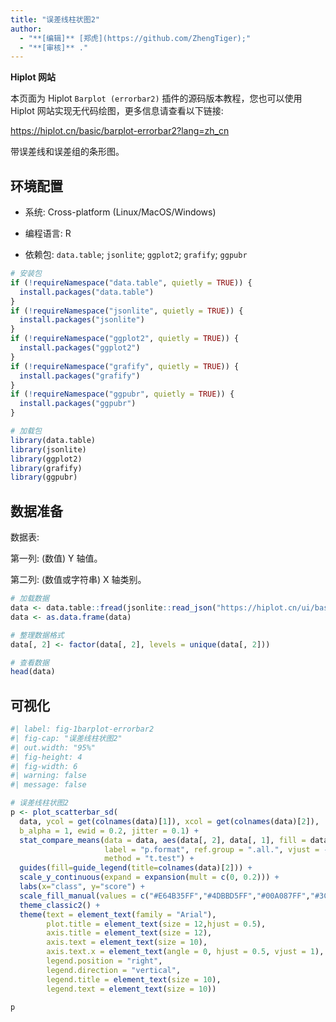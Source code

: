 ```yaml
---
title: "误差线柱状图2"
author:
  - "**[编辑]** [郑虎](https://github.com/ZhengTiger);"
  - "**[审核]** ."
---
```


::: callout-note
**Hiplot 网站**

本页面为 Hiplot `Barplot (errorbar2)` 插件的源码版本教程，您也可以使用 Hiplot 网站实现无代码绘图，更多信息请查看以下链接:

<https://hiplot.cn/basic/barplot-errorbar2?lang=zh_cn>
:::

带误差线和误差组的条形图。

## 环境配置

-   系统: Cross-platform (Linux/MacOS/Windows)

-   编程语言: R

-   依赖包: `data.table`; `jsonlite`; `ggplot2`; `grafify`; `ggpubr`

```r
# 安装包
if (!requireNamespace("data.table", quietly = TRUE)) {
  install.packages("data.table")
}
if (!requireNamespace("jsonlite", quietly = TRUE)) {
  install.packages("jsonlite")
}
if (!requireNamespace("ggplot2", quietly = TRUE)) {
  install.packages("ggplot2")
}
if (!requireNamespace("grafify", quietly = TRUE)) {
  install.packages("grafify")
}
if (!requireNamespace("ggpubr", quietly = TRUE)) {
  install.packages("ggpubr")
}

# 加载包
library(data.table)
library(jsonlite)
library(ggplot2)
library(grafify)
library(ggpubr)
```

## 数据准备

数据表:

第一列: (数值) Y 轴值。

第二列: (数值或字符串) X 轴类别。

```r
# 加载数据
data <- data.table::fread(jsonlite::read_json("https://hiplot.cn/ui/basic/barplot-errorbar2/data.json")$exampleData[[1]]$textarea[[1]])
data <- as.data.frame(data)

# 整理数据格式
data[, 2] <- factor(data[, 2], levels = unique(data[, 2]))

# 查看数据
head(data)
```

## 可视化

```r
#| label: fig-1barplot-errorbar2
#| fig-cap: "误差线柱状图2"
#| out.width: "95%"
#| fig-height: 4
#| fig-width: 6
#| warning: false
#| message: false

# 误差线柱状图2
p <- plot_scatterbar_sd(
  data, ycol = get(colnames(data)[1]), xcol = get(colnames(data)[2]),
  b_alpha = 1, ewid = 0.2, jitter = 0.1) +
  stat_compare_means(data = data, aes(data[, 2], data[, 1], fill = data[, 2]),
                     label = "p.format", ref.group = ".all.", vjust = -2, 
                     method = "t.test") +
  guides(fill=guide_legend(title=colnames(data)[2])) +
  scale_y_continuous(expand = expansion(mult = c(0, 0.2))) +
  labs(x="class", y="score") +
  scale_fill_manual(values = c("#E64B35FF","#4DBBD5FF","#00A087FF","#3C5488FF")) +
  theme_classic2() +
  theme(text = element_text(family = "Arial"),
        plot.title = element_text(size = 12,hjust = 0.5),
        axis.title = element_text(size = 12),
        axis.text = element_text(size = 10),
        axis.text.x = element_text(angle = 0, hjust = 0.5, vjust = 1),
        legend.position = "right",
        legend.direction = "vertical",
        legend.title = element_text(size = 10),
        legend.text = element_text(size = 10))

p
```


